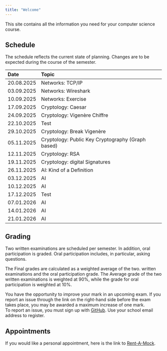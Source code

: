 ```yaml
---
title: "Welcome"
---
```


This site contains all the information you need for your computer
science course.

## Schedule

The schedule reflects the current state of planning. Changes are to be
expected during the course of the semester.

| Date | Topic |
| :--- | :--- |
| 20.08.2025 | Networks: TCP/IP |
| 03.09.2025 | Networks: Wireshark |
| 10.09.2025 | Networks: Exercise |
| 17.09.2025 | Cryptology: Caesar |
| 24.09.2025 | Cryptology: Vigenère Chiffre |
| 22.10.2025 | Test |
| 29.10.2025 | Cryptology: Break Vigenère |
| 05.11.2025 | Cryptology: Public Key Cryptography (Graph based) |
| 12.11.2025 | Cryptology: RSA |
| 19.11.2025 | Cryptology: digital Signatures |
| 26.11.2025 | AI: Kind of a Definition |
| 03.12.2025 | AI |
| 10.12.2025 | AI |
| 17.12.2025 | Test |
| 07.01.2026 | AI |
| 14.01.2026 | AI |
| 21.01.2026 | AI |




## Grading

Two written examinations are scheduled per semester. In addition,
oral participation is graded. Oral participation includes, in
particular, asking questions.  

The Final grades are calculated as a weighted average of the two.
written examinations and the oral participation grade. The
Average grade of the two written examinations is weighted at 90%, while
the grade for oral participation is weighted at 10%.

You have the opportunity to improve your mark in an upcoming exam. If
you report an issue through the link on the right-hand side before the
exam takes place, you may be awarded a maximum increase of one mark.  
To report an issue, you must sign up with
<a href="https://www.github.com" target="_blank">
GitHub</a>. Use your school email address to register.

## Appointments


If you would like a personal appointment, here is the link to 
<a href="https://calendar.app.google/zeGrkDcyjgqqc95SA" target="_blank">
Rent-A-Mock</a>.